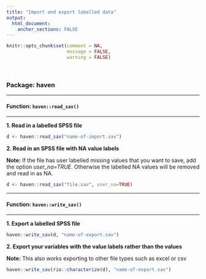 ```yaml
---
title: "Import and export labelled data"
output: 
  html_document:
    anchor_sections: FALSE
---
```


```r
knitr::opts_chunk$set(comment = NA,
                      message = FALSE,
                      warning = FALSE)
```

<br>


### Package: haven

---

#### Function: `haven::read_sav()`

---

**1\. Read in a labelled SPSS file**

```r

d <- haven::read_sav("name-of-import.sav")

```


**2\. Read in an SPSS file with NA value labels**

**Note:** If the file has user labelled missing values that you want to save, add the option *user_na=TRUE*. Otherwise the labelled NA values will be removed and read in as NA.

```r

d <- haven::read_sav("file.sav", user_na=TRUE)

```


---

#### Function: `haven::write_sav()`

---

**1\. Export a labelled SPSS file**

```r

haven::write_sav(d, "name-of-export.sav")

```

**2\. Export your variables with the value labels rather than the values**

**Note:** This also works exporting to other file types such as excel or csv

```r

haven::write_sav(rio::characterize(d), "name-of-export.sav")

```

